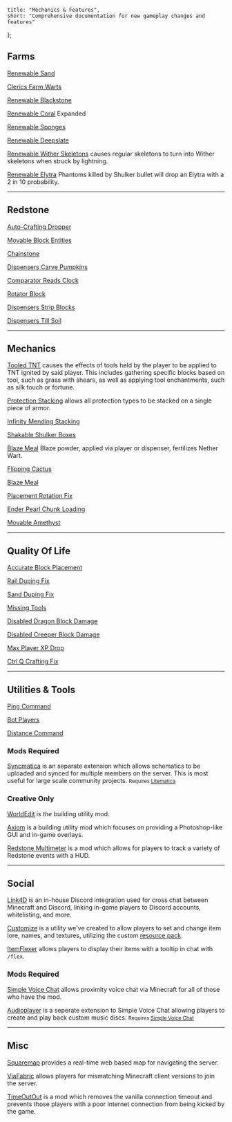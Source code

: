 	title: "Mechanics & Features",
	short: "Comprehensive documentation for new gameplay changes and features"
};

## Farms

[Renewable Sand](https://github.com/gnembon/carpet-extra#renewablesand)

[Clerics Farm Warts](https://github.com/gnembon/carpet-extra#clericsfarmwarts)

[Renewable Blackstone](https://github.com/gnembon/fabric-carpet/wiki/Current-Available-Settings#renewableblackstone)

[Renewable Coral](https://github.com/gnembon/fabric-carpet/wiki/Current-Available-Settings#renewablecoral) Expanded

[Renewable Sponges](https://github.com/gnembon/fabric-carpet/wiki/Current-Available-Settings#renewablesponges)

[Renewable Deepslate](https://github.com/gnembon/fabric-carpet/wiki/Current-Available-Settings#renewabledeepslate)

[Renewable Wither Skeletons](https://github.com/gnembon/carpet-extra#renewablewitherskeletons) causes regular skeletons to turn into Wither skeletons when struck by lightning.

[Renewable Elytra](https://tisunion.github.io/Carpet-TIS-Addition/docs/rules#renewableelytra) Phantoms killed by Shulker bullet will drop an Elytra with a 2 in 10 probability.

---

## Redstone

[Auto-Crafting Dropper](https://github.com/gnembon/carpet-extra#autocraftingdropper)

[Movable Block Entities](https://github.com/gnembon/fabric-carpet/wiki/Current-Available-Settings#movableblockentities)

[Chainstone](https://github.com/gnembon/fabric-carpet/wiki/Current-Available-Settings#chainstone)

[Dispensers Carve Pumpkins](https://github.com/gnembon/carpet-extra#dispenserscarvepumpkins)

[Comparator Reads Clock](https://github.com/gnembon/carpet-extra#comparatorreadsclock)

[Rotator Block](https://github.com/gnembon/fabric-carpet/wiki/Current-Available-Settings#rotatorblock)

[Dispensers Strip Blocks](https://github.com/gnembon/carpet-extra#dispensersstripblocks)

[Dispensers Till Soil](https://github.com/gnembon/carpet-extra#dispenserstillsoil)

---

## Mechanics

[Tooled TNT](https://tisunion.github.io/Carpet-TIS-Addition/docs/rules#tooledtnt) causes the effects of tools held by the player to be applied to TNT ignited by said player. This includes gathering specific blocks based on tool, such as grass with shears, as well as applying tool enchantments, such as silk touch or fortune.

[Protection Stacking](https://github.com/manyrandomthings/minitweaks#protectionstacking) allows all protection types to be stacked on a single piece of armor.

[Infinity Mending Stacking](https://github.com/manyrandomthings/minitweaks#infinitymendingstacking)

[Shakable Shulker Boxes](https://github.com/gnembon/fabric-carpet/wiki/Current-Available-Settings#stackableshulkerboxes)

[Blaze Meal](https://github.com/gnembon/carpet-extra#blazemeal) Blaze powder, applied via player or dispenser, fertilizes Nether Wart.

[Flipping Cactus](https://github.com/gnembon/fabric-carpet/wiki/Current-Available-Settings#flippincactus)

[Blaze Meal](https://github.com/gnembon/carpet-extra#blazemeal)

[Placement Rotation Fix](https://github.com/gnembon/fabric-carpet/wiki/Current-Available-Settings#placementrotationfix)

[Ender Pearl Chunk Loading](https://github.com/gnembon/carpet-extra#enderpearlchunkloading)

[Movable Amethyst](https://github.com/gnembon/fabric-carpet/wiki/Current-Available-Settings#movableamethyst)

---

## Quality Of Life

[Accurate Block Placement](https://github.com/gnembon/carpet-extra#accurateblockplacement)

[Rail Duping Fix](https://tisunion.github.io/Carpet-TIS-Addition/docs/rules#raildupingfix)

[Sand Duping Fix](https://tisunion.github.io/Carpet-TIS-Addition/docs/rules#sanddupingfix)

[Missing Tools](https://github.com/gnembon/fabric-carpet/wiki/Current-Available-Settings#missingtools)

[Disabled Dragon Block Damage](https://github.com/manyrandomthings/minitweaks#dragonblockdamage)

[Disabled Creeper Block Damage](https://github.com/manyrandomthings/minitweaks#nocreeperblockbreaking)

[Max Player XP Drop](https://github.com/manyrandomthings/minitweaks#maxplayerxpdrop)

[Ctrl Q Crafting Fix](https://github.com/gnembon/fabric-carpet/wiki/Current-Available-Settings#ctrlqcraftingfix)

---

## Utilities & Tools

[Ping Command](https://github.com/gnembon/carpet-extra#commandping)

[Bot Players](https://github.com/gnembon/fabric-carpet/wiki/Current-Available-Settings#commandplayer)

[Distance Command](https://github.com/gnembon/fabric-carpet/wiki/Current-Available-Settings#commanddistance)

### Mods Required

[Syncmatica](https://modrinth.com/mod/syncmatica) is an separate extension which allows schematics to be uploaded and synced for multiple members on the server. This is most useful for large scale community projects.
<small>Requires [Litematica](https://www.curseforge.com/minecraft/mc-mods/litematica)</small>

### Creative Only

[WorldEdit](https://modrinth.com/plugin/worldedit) is *the* building utility mod.

[Axiom](https://modrinth.com/mod/axiom) is a building utility mod which focuses on providing a Photoshop-like GUI and in-game overlays.

[Redstone Multimeter](https://modrinth.com/mod/redstone-multimeter) is a mod which allows for players to track a variety of Redstone events with a HUD.

---

## Social

[Link4D](https://github.com/ProsperityMC/Prosperity-Scripts/blob/main/admin/discord.sc) is an in-house Discord integration used for cross chat between Minecraft and Discord, linking in-game players to Discord accounts, whitelisting, and more.

[Customize](https://github.com/ProsperityMC/Prosperity-Scripts/blob/main/utilities/customize.sc) is a utility we've created to allow players to set and change item lore, names, and textures, utilizing the custom [resource pack](/wiki/resource-pack).

[ItemFlexer](https://modrinth.com/mod/itemflexer) allows players to display their items with a tooltip in chat with `/flex`.

### Mods Required

[Simple Voice Chat](https://modrinth.com/plugin/simple-voice-chat) allows proximity voice chat via Minecraft for all of those who have the mod.

[Audioplayer](https://modrinth.com/mod/audioplayer) is a seperate extension to Simple Voice Chat allowing players to create and play back custom music discs.
<small>Requires [Simple Voice Chat](https://modrinth.com/plugin/simple-voice-chat)</small>

---

## Misc

[Squaremap](https://modrinth.com/plugin/squaremap) provides a real-time web based map for navigating the server.

[ViaFabric](https://modrinth.com/mod/viafabric) allows players for mismatching Minecraft client versions to join the server.

[TimeOutOut](https://modrinth.com/mod/timeoutout) is a mod which removes the vanilla connection timeout and prevents those players with a poor internet connection from being kicked by the game.
